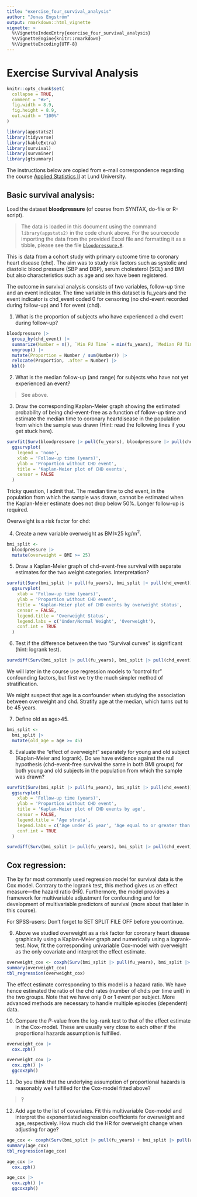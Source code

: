 ```yaml
---
title: "exercise_four_survival_analysis"
author: "Jonas Engström"
output: rmarkdown::html_vignette
vignette: >
  %\VignetteIndexEntry{exercise_four_survival_analysis}
  %\VignetteEngine{knitr::rmarkdown}
  %\VignetteEncoding{UTF-8}
---
```


# Exercise Survival Analysis

```r
knitr::opts_chunk$set(
  collapse = TRUE,
  comment = "#>",
  fig.width = 8.9,
  fig.height = 8.9,
  out.width = "100%"
)
```

```r
library(appstats2)
library(tidyverse)
library(kableExtra)
library(survival)
library(survminer)
library(gtsummary)
```

The instructions below are copied from e-mail correspondence regarding the course [Applied Statistics II](https://canvas.education.lu.se/courses/34580) at Lund University.

## Basic survival analysis:

Load the dataset **bloodpressure** (of course from SYNTAX, do-file or R-script).

> The data is loaded in this document using the command `library(appstats2)` in the code chunk above. For the sourcecode importing the data from the provided Excel file and formatting it as a tibble, please see the file [`bloodpressure.R`](https://github.com/JonasEngstrom/appstats2/blob/main/data-raw/bloodpressure.R).

This is data from a cohort study with primary outcome time to coronary heart disease (chd). The aim was to study risk factors such as systolic and diastolic blood pressure (SBP and DBP), serum cholesterol (SCL) and BMI but also characteristics such as age and sex have been registered.

The outcome in survival analysis consists of two variables, follow-up time and an event indicator. The time variable in this dataset is fu_years and the event indicator is chd_event coded 0 for censoring (no chd-event recorded during follow-up) and 1 for event (chd).

1. What is the proportion of subjects who have experienced a chd event during follow-up?

```r
bloodpressure |>
  group_by(chd_event) |>
  summarize(Number = n(), `Min FU Time` = min(fu_years), `Median FU Time` = median(fu_years), `Max FU Time` = max(fu_years), `Range FU Time` = max(fu_years) - min(fu_years)) |>
  ungroup() |>
  mutate(Proportion = Number / sum(Number)) |>
  relocate(Proportion, .after = Number) |>
  kbl()
```

2. What is the median follow-up (and range) for subjects who have not yet experienced an event?

> See above.

3. Draw the corresponding Kaplan-Meier graph showing the estimated probability of being chd-event-free as a function of follow-up time and estimate the median time to coronary heartdisease in the population from which the sample was drawn (Hint: read the following lines if you get stuck here).

```r
survfit(Surv(bloodpressure |> pull(fu_years), bloodpressure |> pull(chd_event)) ~ 1, data = bloodpressure) |>
  ggsurvplot(
    legend = 'none',
    xlab = 'Follow-up time (years)',
    ylab = 'Proportion without CHD event',
    title = 'Kaplan-Meier plot of CHD events',
    censor = FALSE
  )
```

Tricky question, I admit that. The median time to chd event, in the population from which the sample was drawn, cannot be estimated when the Kaplan-Meier estimate does not drop below 50%. Longer follow-up is required.

Overweight is a risk factor for chd:

4. Create a new variable overweight as BMI≥25 kg/m^2^.

```r
bmi_split <-
  bloodpressure |>
  mutate(overweight = BMI >= 25)
```

5. Draw a Kaplan-Meier graph of chd-event-free survival with separate estimates for the two weight categories. Interpretation?

```r
survfit(Surv(bmi_split |> pull(fu_years), bmi_split |> pull(chd_event)) ~ overweight, data = bmi_split) |>
  ggsurvplot(
    xlab = 'Follow-up time (years)',
    ylab = 'Proportion without CHD event',
    title = 'Kaplan-Meier plot of CHD events by overweight status',
    censor = FALSE,
    legend.title = 'Overweight Status',
    legend.labs = c('Under/Normal Weight', 'Overweight'),
    conf.int = TRUE
  )
```

6. Test if the difference between the two “Survival curves” is significant (hint: logrank test).

```r
survdiff(Surv(bmi_split |> pull(fu_years), bmi_split |> pull(chd_event)) ~ overweight, data = bmi_split)
```

We will later in the course use regression models to “control for” confounding factors, but first we try the much simpler method of stratification.

We might suspect that age is a confounder when studying the association between overweight and chd. Stratify age at the median, which turns out to be 45 years.

7. Define old as age>45.

```r
bmi_split <-
  bmi_split |>
  mutate(old_age = age >= 45)
```

8. Evaluate the “effect of overweight” separately for young and old subject (Kaplan-Meier and logrank). Do we have evidence against the null hypothesis (chd-event-free survival the same in both BMI groups) for both young and old subjects in the population from which the sample was drawn?

```r
survfit(Surv(bmi_split |> pull(fu_years), bmi_split |> pull(chd_event)) ~ old_age, data = bmi_split) |>
  ggsurvplot(
    xlab = 'Follow-up time (years)',
    ylab = 'Proportion without CHD event',
    title = 'Kaplan-Meier plot of CHD events by age',
    censor = FALSE,
    legend.title = 'Age strata',
    legend.labs = c('Age under 45 year', 'Age equal to or greater than 45 years'),
    conf.int = TRUE
  )
```

```r
survdiff(Surv(bmi_split |> pull(fu_years), bmi_split |> pull(chd_event)) ~ old_age, data = bmi_split)
```

## Cox regression:

The by far most commonly used regression model for survival data is the Cox model. Contrary to the logrank test, this method gives us an effect measure---the hazard ratio (HR). Furthermore, the model provides a framework for multivariable adjustment for confounding and for development of multivariable predictors of survival (more about that later in this course).

For SPSS-users: Don’t forget to SET SPLIT FILE OFF before you continue.

9. Above we studied overweight as a risk factor for coronary heart disease graphically using a Kaplan-Meier graph and numerically using a logrank-test. Now, fit the corresponding univariable Cox-model with overweight as the only covariate and interpret the effect estimate.

```r
overweight_cox <- coxph(Surv(bmi_split |> pull(fu_years), bmi_split |> pull(chd_event)) ~ overweight, data = bmi_split)
summary(overweight_cox)
tbl_regression(overweight_cox)
```

The effect estimate corresponding to this model is a hazard ratio. We have hence estimated the ratio of the chd rates (number of chd:s per time unit) in the two groups. Note that we have only 0 or 1 event per subject. More advanced methods are necessary to handle multiple episodes (dependent) data.

10. Compare the *P*-value from the log-rank test to that of the effect estimate in the Cox-model. These are usually very close to each other if the proportional hazards assumption is fulfilled.

```r
overweight_cox |>
  cox.zph()

overweight_cox |>
  cox.zph() |>
  ggcoxzph()
```

11. Do you think that the underlying assumption of proportional hazards is reasonably well fulfilled for the Cox-model fitted above?

> ?

12. Add age to the list of covariates. Fit this multivariable Cox-model and interpret the exponentiated regression coefficients for overweight and age, respectively. How much did the HR for overweight change when adjusting for age?

```r
age_cox <- coxph(Surv(bmi_split |> pull(fu_years) + bmi_split |> pull(age), bmi_split |> pull(chd_event)) ~ overweight, data = bmi_split)
summary(age_cox)
tbl_regression(age_cox)
```

```r
age_cox |>
  cox.zph()

age_cox |>
  cox.zph() |>
  ggcoxzph()
```
